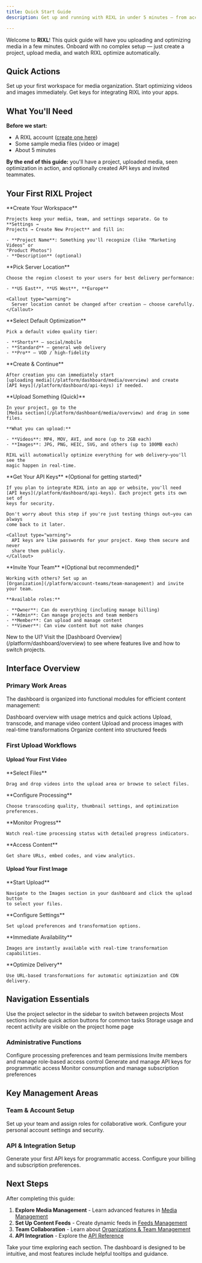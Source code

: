 ```yaml
---
title: Quick Start Guide
description: Get up and running with RIXL in under 5 minutes — from account setup to uploading your first media.

---
```




Welcome to **RIXL**! This quick guide will have you uploading and optimizing media in a few minutes. Onboard with no complex setup — just create a project, upload media, and watch RIXL optimize automatically.

## Quick Actions

<Columns cols={3}>
  <Card
    title="Create Project"
    href="/platform/dashboard/projects/overview"
    icon="folder-plus"
  >
    Set up your first workspace for media organization.
  </Card>
  <Card
    title="Upload Media"
    href="/platform/dashboard/media/overview"
    icon="upload"
  >
    Start optimizing videos and images immediately.
  </Card>
  <Card
    title="Generate API Key"
    href="/platform/dashboard/api-keys"
    icon="key"
  >
    Get keys for integrating RIXL into your apps.
  </Card>
</Columns>

## What You'll Need

**Before we start:**
- A RIXL account ([create one here](https://app.rixl.com))
- Some sample media files (video or image)
- About 5 minutes

**By the end of this guide:** you'll have a project, uploaded media, seen optimization in action, and optionally created API keys and invited teammates.

## Your First RIXL Project

<Steps>
  <Step>
    **Create Your Workspace**

    Projects keep your media, team, and settings separate. Go to **Settings →
    Projects → Create New Project** and fill in:

    - **Project Name**: Something you'll recognize (like "Marketing Videos" or
    "Product Photos")
    - **Description** (optional)
  </Step>
  <Step>
    **Pick Server Location**

    Choose the region closest to your users for best delivery performance:

    - **US East**, **US West**, **Europe**

    <Callout type="warning">
      Server location cannot be changed after creation — choose carefully.
    </Callout>
  </Step>
  <Step>
    **Select Default Optimization**

    Pick a default video quality tier:

    - **Shorts** — social/mobile
    - **Standard** — general web delivery
    - **Pro** — VOD / high-fidelity
  </Step>
  <Step>
    **Create & Continue**

    After creation you can immediately start
    [uploading media](/platform/dashboard/media/overview) and create
    [API keys](/platform/dashboard/api-keys) if needed.
  </Step>
  <Step>
    **Upload Something (Quick)**

    In your project, go to the
    [Media section](/platform/dashboard/media/overview) and drag in some files.

    **What you can upload:**

    - **Videos**: MP4, MOV, AVI, and more (up to 2GB each)
    - **Images**: JPG, PNG, HEIC, SVG, and others (up to 100MB each)

    RIXL will automatically optimize everything for web delivery—you'll see the
    magic happen in real-time.
  </Step>
  <Step>
    **Get Your API Keys** *(Optional for getting started)*

    If you plan to integrate RIXL into an app or website, you'll need
    [API keys](/platform/dashboard/api-keys). Each project gets its own set of
    keys for security.

    Don't worry about this step if you're just testing things out—you can always
    come back to it later.

    <Callout type="warning">
      API keys are like passwords for your project. Keep them secure and never
      share them publicly.
    </Callout>
  </Step>
  <Step>
    **Invite Your Team** *(Optional but recommended)*

    Working with others? Set up an
    [Organization](/platform/account-teams/team-management) and invite your team.

    **Available roles:**

    - **Owner**: Can do everything (including manage billing)
    - **Admin**: Can manage projects and team members
    - **Member**: Can upload and manage content
    - **Viewer**: Can view content but not make changes
  </Step>
</Steps>

<Callout type="tip">
  New to the UI? Visit the [Dashboard Overview](/platform/dashboard/overview) to see where features live and how to
  switch projects.
</Callout>

## Interface Overview

### Primary Work Areas

The dashboard is organized into functional modules for efficient content management:

<Columns cols={4}>
  <Card title="Project Home" icon="book-open">
    Dashboard overview with usage metrics and quick actions
  </Card>
  <Card title="Video Library" icon="video">
    Upload, transcode, and manage video content
  </Card>
  <Card title="Image Library" icon="image">
    Upload and process images with real-time transformations
  </Card>
  <Card title="Content Feeds" icon="activity">
    Organize content into structured feeds
  </Card>
</Columns>

### First Upload Workflows

#### Upload Your First Video

<Steps>
  <Step>
    **Select Files**

    Drag and drop videos into the upload area or browse to select files.
  </Step>
  <Step>
    **Configure Processing**

    Choose transcoding quality, thumbnail settings, and optimization preferences.
  </Step>
  <Step>
    **Monitor Progress**

    Watch real-time processing status with detailed progress indicators.
  </Step>
  <Step>
    **Access Content**

    Get share URLs, embed codes, and view analytics.
  </Step>
</Steps>

#### Upload Your First Image

<Steps>
  <Step>
    **Start Upload**

    Navigate to the Images section in your dashboard and click the upload button
    to select your files.
  </Step>
  <Step>
    **Configure Settings**

    Set upload preferences and transformation options.
  </Step>
  <Step>
    **Immediate Availability**

    Images are instantly available with real-time transformation capabilities.
  </Step>
  <Step>
    **Optimize Delivery**

    Use URL-based transformations for automatic optimization and CDN delivery.
  </Step>
</Steps>

## Navigation Essentials

<Columns cols={3}>
  <Card title="Project Switching" icon="workflow">
    Use the project selector in the sidebar to switch between projects
  </Card>
  <Card title="Quick Actions" icon="activity">
    Most sections include quick action buttons for common tasks
  </Card>
  <Card title="Usage Monitoring" icon="bar-chart-3">
    Storage usage and recent activity are visible on the project home page
  </Card>
</Columns>

### Administrative Functions

<Columns cols={4}>
  <Card title="Project Settings" icon="folder-icon">
    Configure processing preferences and team permissions
  </Card>
  <Card title="Team Management" icon="users">
    Invite members and manage role-based access control
  </Card>
  <Card title="API Authentication" icon="key">
    Generate and manage API keys for programmatic access
  </Card>
  <Card title="Billing & Usage" icon="credit-card">
    Monitor consumption and manage subscription preferences
  </Card>
</Columns>

## Key Management Areas

### Team & Account Setup

<Columns cols={2}>
  <Card
    title="Team Management"
    href="/platform/account-teams/organizations-overview"
    icon="users"
  >
    Set up your team and assign roles for collaborative work.
  </Card>
  <Card
    title="Account Settings"
    href="/platform/account-teams"
    icon="settings"
  >
    Configure your personal account settings and security.
  </Card>
</Columns>

### API & Integration Setup

<Columns cols={2}>
  <Card
    title="Create API Keys"
    href="/platform/api-documentation/create-key"
    icon="key"
  >
    Generate your first API keys for programmatic access.
  </Card>
  <Card
    title="Billing Setup"
    href="/platform/billing/overview"
    icon="credit-card"
  >
    Configure your billing and subscription preferences.
  </Card>
</Columns>

## Next Steps

After completing this guide:

1. **Explore Media Management** - Learn advanced features in [Media Management](/platform/dashboard/media/overview)
2. **Set Up Content Feeds** - Create dynamic feeds in [Feeds Management](/platform/dashboard/feeds/overview)
3. **Team Collaboration** - Learn about [Organizations & Team Management](/platform/account-teams/organizations-overview)
4. **API Integration** - Explore the [API Reference](/platform/api-documentation/overview)

<Callout type="tip">
  Take your time exploring each section. The dashboard is designed to be intuitive, and most features include helpful
  tooltips and guidance.
</Callout>